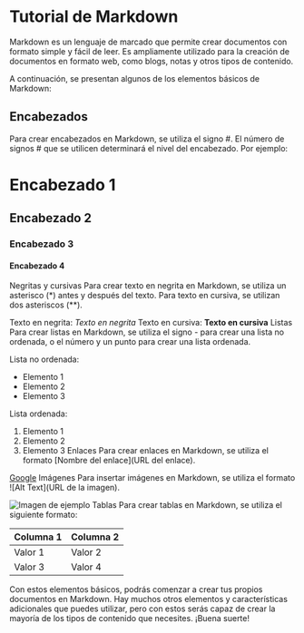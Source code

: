 # Tutorial de Markdown
Markdown es un lenguaje de marcado que permite crear documentos con formato simple y fácil de leer. Es ampliamente utilizado para la creación de documentos en formato web, como blogs, notas y otros tipos de contenido.

A continuación, se presentan algunos de los elementos básicos de Markdown:

## Encabezados
Para crear encabezados en Markdown, se utiliza el signo #. El número de signos # que se utilicen determinará el nivel del encabezado. Por ejemplo:

# Encabezado 1
## Encabezado 2
### Encabezado 3
#### Encabezado 4
Negritas y cursivas
Para crear texto en negrita en Markdown, se utiliza un asterisco (*) antes y después del texto. Para texto en cursiva, se utilizan dos asteriscos (**).

Texto en negrita: *Texto en negrita*
Texto en cursiva: **Texto en cursiva**
Listas
Para crear listas en Markdown, se utiliza el signo - para crear una lista no ordenada, o el número y un punto para crear una lista ordenada.


Lista no ordenada:
- Elemento 1
- Elemento 2
- Elemento 3

Lista ordenada:
1. Elemento 1
2. Elemento 2
3. Elemento 3
Enlaces
Para crear enlaces en Markdown, se utiliza el formato [Nombre del enlace](URL del enlace).


[Google](https://www.google.com)
Imágenes
Para insertar imágenes en Markdown, se utiliza el formato ![Alt Text](URL de la imagen).


![Imagen de ejemplo](https://picsum.photos/200)
Tablas
Para crear tablas en Markdown, se utiliza el siguiente formato:


| Columna 1 | Columna 2 |
| --------- | --------- |
| Valor 1   | Valor 2   |
| Valor 3   | Valor 4   |
Con estos elementos básicos, podrás comenzar a crear tus propios documentos en Markdown. Hay muchos otros elementos y características adicionales que puedes utilizar, pero con estos serás capaz de crear la mayoría de los tipos de contenido que necesites. ¡Buena suerte!